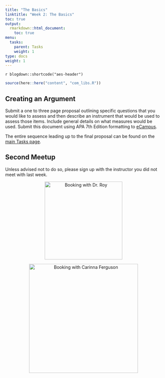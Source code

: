 ```yaml
---
title: "The Basics"
linktitle: "Week 2: The Basics"
toc: true
output:
  rmarkdown::html_document:
    toc: true
menu:
  tasks:
    parent: Tasks
    weight: 1
type: docs
weight: 1
---
```


`r blogdown::shortcode("aes-header")`

```r
source(here::here("content", "com_libs.R"))
```

## Creating an Argument

Submit a one to three page proposal outlining specific questions that you would like to assess and then describe an instrument that would be used to assess those items. Include general details on what measures would be used. Submit this document using APA 7th Edition formatting to [eCampus]("https://ecampus.wvu.edu/"){target="_blank"}.

The entire sequence leading up to the final proposal can be found on the [main Tasks page](/tasks/#proposal). 

## Second Meetup

Unless advised not to do so, please sign up with the instructor you did not meet with last week.

<center>
<div class="evener">

<div class="stripe">
<a href='https://calendly.com/nopiecharts/short15' target="_blank"><img src='/logos/calendar-dr-roy.png' alt='Booking with Dr. Roy' width='250'></a>
</div>

<div class="stripe">
<a href='https://calendly.com/carinna-ferguson/611' target="_blank"><img src='/logos/calendar-cari.png' alt='Booking with Carinna Ferguson' width='350'></a>
</div>
</div>